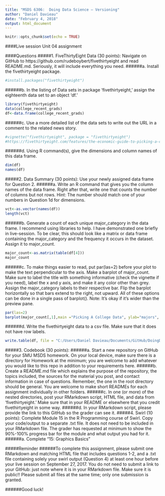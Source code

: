 ```yaml
---
title: "MSDS 6306:  Doing Data Science – Versioning"
author: "Daniel Davieau"
date: "February 4, 2018"
output: html_document
---
```


```r
knitr::opts_chunk$set(echo = TRUE)
```
####Live session Unit 04 assignment

####Questions
#####1.	FiveThirtyEight Data (30 points): Navigate on GitHub to https://github.com/rudeboybert/fivethirtyeight and read README.md. Seriously, it will include everything you need. 
######a.	Install the fivethirtyeight package.
```r
#install.packages("fivethirtyeight")
```
######b.	In the listing of Data sets in package ‘fivethirtyeight,’ assign the eighteenth data set to an object ‘df.’
```r
library(fivethirtyeight)
data(college_recent_grads)
df<-data.frame(college_recent_grads)
```
######c.	Use a more detailed list of the data sets to write out the URL in a comment to the related news story.
```r
#vignette("fivethirtyeight", package = "fivethirtyeight")
#https://fivethirtyeight.com/features/the-economic-guide-to-picking-a-college-major/
```
######d.	Using R command(s), give the dimensions and column names of this data frame.
```r
dim(df)
names(df)
```
#####2.	Data Summary (30 points): Use your newly assigned data frame for Question 2. 
######a.	Write an R command that gives you the column names of the data frame.  Right after that, write one that counts the number of columns but not rows.  Hint: The number should match one of your numbers in Question 1d for dimensions.
```r
vct<-as.vector(names(df))
length(vct)
```
######b.	Generate a count of each unique major_category in the data frame.  I recommend using libraries to help.  I have demonstrated one briefly in live-session.  To be clear, this should look like a matrix or data frame containing the major_category and the frequency it occurs in the dataset.  Assign it to major_count.
```r
major_count<-as.matrix(table(df[4]))
major_count
```
######c.	To make things easier to read, put par(las=2) before your plot to make the text perpendicular to the axis.  Make a barplot of major_count.  Make sure to label the title with something informative (check the vignette if you need), label the x and y axis, and make it any color other than grey.  Assign the major_category labels to their respective bar.  Flip the barplot horizontally so that bars extend to the right, not upward.  All of these options can be done in a single pass of barplot(). Note: It’s okay if it’s wider than the preview pane.
```r
par(las=2)
barplot(major_count[,1],main ="Picking A College Data", ylab="majors", xlab = "", horiz = TRUE, col = 4, xlim = c(0,30))
```


######d.	Write the fivethirtyeight data to a csv file.  Make sure that it does not have row labels.
```r

write.table(df, file = "C:/Users/Daniel Davieau/Documents/GitHub/DoingDataScience/Homework/DDavieauMSDS6306-404UnitHomework/538.csv", col.names = FALSE, sep = ",")
```
#####3.	Codebook (30 points):
######a.	Start a new repository on GitHub for your SMU MSDS homework.  On your local device, make sure there is a directory for Homework at the minimum; you are welcome to add whatever you would like to this repo in addition to your requirements here.
######b.	Create a README.md file which explains the purpose of the repository, the topics included, the sources for the material you post, and contact information in case of questions. Remember, the one in the root directory should be general.  You are welcome to make short READMEs for each assignment individually in other folders.
######c.	In one (or more) of the nested directories, post your RMarkdown script, HTML file, and data from ‘fivethirtyeight.’  Make sure that in your README or elsewhere that you credit fivethirtyeight in some way.
######d.	In your RMarkdown script, please provide the link to this GitHub so the grader can see it.
#####4.	Swirl (10 points): Complete Module 15 in the R Programming course of Swirl. Copy your code/output to a separate .txt file.  It does not need to be included in your RMarkdown file. The grader has requested at minimum to show the 90%-100% progress bar for the module and what output you had for it.
######a.	Complete “15: Graphics Basics”

#####Reminder
######To complete this assignment, please submit one RMarkdown and matching HTML file that includes questions 1-2, and a .txt file containing solely your swirl output (Question 4) at least one hour before your live session on September 27, 2017.  You do not need to submit a link to your GitHub: just note where it is in your RMarkdown file. Make sure it is public!! Please submit all files at the same time; only one submission is granted. 

######Good luck!
